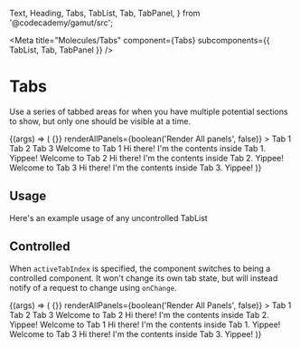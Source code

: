  Text,
  Heading,
  Tabs,
  TabList,
  Tab,
  TabPanel,
} from '@codecademy/gamut/src';

<Meta
  title="Molecules/Tabs"
  component={Tabs}
  subcomponents={{ TabList, Tab, TabPanel }}
/>

# Tabs

<StoryStatus status="stable" />

Use a series of tabbed areas for when you have multiple potential sections
to show, but only one should be visible at a time.

<Canvas>
  <Story name="Tabs">
    {(args) => (
      <Tabs
        defaultActiveTabIndex={number('defaultActiveTabIndex', 2)}
        onChange={() => {}}
        renderAllPanels={boolean('Render All panels', false)}
      >
        <TabList
          center={boolean('Centered', false)}
          maxWidth={text('Max Width', undefined)}
        >
          <Tab>Tab 1</Tab>
          <Tab>Tab 2</Tab>
          <Tab>Tab 3</Tab>
        </TabList>
        <TabPanel>
          <Heading as="h2">Welcome to Tab 1</Heading>
          <Text>Hi there! I'm the contents inside Tab 1. Yippee!</Text>
        </TabPanel>
        <TabPanel>
          <Heading as="h2">Welcome to Tab 2</Heading>
          <Text>Hi there! I'm the contents inside Tab 2. Yippee!</Text>
        </TabPanel>
        <TabPanel>
          <Heading as="h2">Welcome to Tab 3</Heading>
          <Text>Hi there! I'm the contents inside Tab 3. Yippee!</Text>
        </TabPanel>
      </Tabs>
    )}
  </Story>
</Canvas>

<Props of={Tabs} />

## Usage

Here's an example usage of any uncontrolled TabList

## Controlled

When `activeTabIndex` is specified, the component switches to
being a controlled component. It won't change its own tab state, but will
instead notify of a request to change using `onChange`.

<Canvas>
  <Story name="Controlled">
    {(args) => (
      <Tabs
        activeTabIndex={number('Active Tab Index', 0)}
        onChange={() => {}}
        renderAllPanels={boolean('Render All Panels', false)}
      >
        <TabList
          center={boolean('Centered', false)}
          maxWidth={text('Max Width', undefined)}
        >
          <Tab>Tab 1</Tab>
          <Tab>Tab 2</Tab>
          <Tab>Tab 3</Tab>
        </TabList>
        <TabPanel>
          <Heading as="h2">Welcome to Tab 2</Heading>
          <Text>Hi there! I'm the contents inside Tab 2. Yippee!</Text>
        </TabPanel>
        <TabPanel>
          <Heading as="h2">Welcome to Tab 1</Heading>
          <Text>Hi there! I'm the contents inside Tab 1. Yippee!</Text>
        </TabPanel>
        <TabPanel>
          <Heading as="h2">Welcome to Tab 3</Heading>
          <Text>Hi there! I'm the contents inside Tab 3. Yippee!</Text>
        </TabPanel>
      </Tabs>
    )}
  </Story>
</Canvas>
